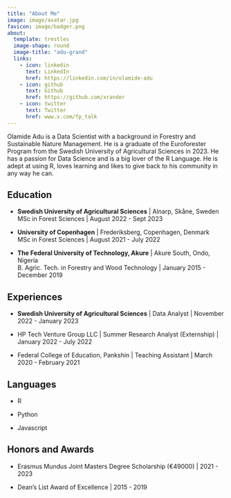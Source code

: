 ```yaml
---
title: "About Me"
image: image/avatar.jpg
favicon: image/badger.png
about:
  template: trestles
  image-shape: round
  image-title: "adu-grand"
  links:
    - icon: linkedin
      text: LinkedIn
      href: https://linkedin.com/in/olamide-adu
    - icon: github
      text: Github
      href: https://github.com/xrander
    - icon: twitter
      text: Twitter
      href: www.x.com/fp_talk
---
```


Olamide Adu is a Data Scientist with a background in Forestry and Sustainable Nature Management. He is a graduate of the Euroforester Program from the Swedish University of Agricultural Sciences in 2023. He has a passion for Data Science and is a big lover of the R Language. He is adept at using R, loves learning and likes to give back to his community in any way he can.

## Education

- **Swedish University of Agricultural Sciences** | Alnarp, Skåne, Sweden <br>
  MSc in Forest Sciences | August 2022 - Sept 2023
  
- **University of Copenhagen** | Frederiksberg, Copenhagen, Denmark <br> 
  MSc in Forest Sciences | August 2021 - July 2022
  
- **The Federal University of Technology, Akure** | Akure South, Ondo, Nigeria <br>
  B. Agric. Tech. in Forestry and Wood Technology | January 2015 - December 2019

## Experiences

- **Swedish University of Agricultural Sciences** | Data Analyst | November 2022 - January 2023

- HP Tech Venture Group LLC | Summer Research Analyst (Externship) | January 2022 - July 2022

- Federal College of Education, Pankshin | Teaching Assistant | March 2020 - February 2021

## Languages

- R

- Python

- Javascript

## Honors and Awards

- Erasmus Mundus Joint Masters Degree Scholarship (€49000) | 2021 - 2023

- Dean's List Award of Excellence | 2015 - 2019